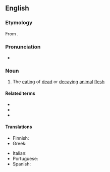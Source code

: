 ==English==

===Etymology===
From {{affix|en|necro-|-phagy}}.

===Pronunciation===
* {{IPA|en|/nɛˈkɹɒfəd͡ʒi/}}

===Noun===
{{en-noun|-}}

# The [[eating]] of [[dead]] or [[decaying]] [[animal]] [[flesh]]

====Related terms====
* {{l|en|necrophagan}}
* {{l|en|necrophage}}
* {{l|en|necrophagous}}

====Translations====
{{trans-top|eating of dead or decaying animal flesh}}
* Finnish: {{t|fi|raadonsyönti}}
* Greek: {{t+|el|νεκροφαγία|f}}
{{trans-mid}}
* Italian: {{t|it|necrofagia|f}}
* Portuguese: {{t|pt|necrofagia|f}}
* Spanish: {{t|es|necrofagia|f}}
{{trans-bottom}}